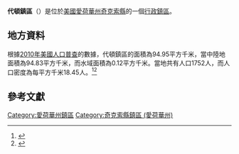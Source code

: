 {{noteTA
|G1=USState
|G2=地名
|G3=Unit
}}
{{Infobox settlement
|official_name            = 代頓鎮區
|native_name = Dayton Township
|settlement_type          = [[行政鎮區|行政鎮區]]
|image_skyline            = 
|imagesize                = 
|image_map                = Map highlighting Dayton Township, Chickasaw County, Iowa.svg
|mapsize                  = 250px
|pushpin_map  =USA Iowa
|pushpin_label = 代頓鎮區
|pushpin_label_position   = top
|pushpin_map_caption      = 代頓鎮區在愛荷華州的位置
|subdivision_type         = [[世界政區索引|國家]]
|subdivision_type1        = [[美国州份|州份]]
|subdivision_type2        = [[愛荷華州行政区划|縣]]
|subdivision_name         = [[美国|美国]]
|subdivision_name1        = [[愛荷華州|愛荷華州]]
|subdivision_name2        = [[奇克索縣_(愛荷華州)|奇克索縣]]
|elevation_ft             = 1070
|elevation_m              = 326
|timezone                 = [[北美中部時區|北美中部時區]]
|area_total_km2           = 94.95
|area_land_km2            = 94.83
|area_water_km2           = 0.12
|area_total_sq_mi         = 
|area_land_sq_mi          = 
|area_water_sq_mi         = 
|population_as_of         = [[2010年美國人口普查|2010]]
|population_footnotes     = 
|population_total         = 1752
|population_density_km2   = auto
|population_density_sq_mi = auto
|utc_offset               = -6
|coordinates              = {{coord|43|02|17|N|92|22|33|W|type:city_region:US-AL_source:GNS-enwiki|display=inline,title}}
| coor_pinpoint           = 
| coordinates_footnotes   = 
|timezone_DST             = CDT
|utc_offset_DST           = -5
|postal_code_type         = [[美國郵區編號|郵區編號]]
|postal_code              = 
|area_code                = {{link-en|电话区号641|Area code 641|641}}
|blank_name = [[地名信息系统|GNIS ID]]
|blank_info = 467685
}}
'''代頓鎮區'''（{{lang-en|Dayton Township}}）是位於[[美國|美國]][[愛荷華州|愛荷華州]][[奇克索縣_(愛荷華州)|奇克索縣]]的一個[[行政鎮區|行政鎮區]]。

== 地方資料 ==
根據[[2010年美國人口普查|2010年美國人口普查]]的數據，代頓鎮區的面積為94.95平方千米，當中陸地面積為94.83平方千米，而水域面積為0.12平方千米。當地共有人口1752人，而人口密度為每平方千米18.45人。<ref name="GR8">{{cite web|url=http://factfinder2.census.gov|publisher=[[美国人口调查局|美国人口调查局]]|accessdate=2011-05-14|title=American FactFinder|archive-date=2013-09-11|archive-url=https://web.archive.org/web/20130911234518/http://factfinder2.census.gov/|dead-url=no}}</ref><ref>{{cite web|url=https://www.citypopulation.de/en/usa/iowa/admin/|title=USA: Iowa (Counties and Townships) - City Population}}</ref>

== 參考文獻 ==
{{reflist}}

{{奇克索縣 (愛荷華州)}}

{{DEFAULTSORT:Dayton Township}}
[[Category:愛荷華州鎮區|Category:愛荷華州鎮區]]
[[Category:奇克索縣鎮區_(愛荷華州)|Category:奇克索縣鎮區 (愛荷華州)]]

{{Iowa-geo-stub}}